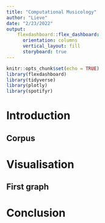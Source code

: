 ```yaml
---
title: "Computational Musicology"
author: "Lieve"
date: "2/23/2022"
output:
    flexdashboard::flex_dashboard:
      orientation: columns
      vertical_layout: fill
      storyboard: true
---
```


```r
knitr::opts_chunk$set(echo = TRUE)
library(flexdashboard)
library(tidyverse)
library(plotly)
library(spotifyr)
```



# Introduction

## Corpus

# Visualisation

## First graph

# Conclusion
